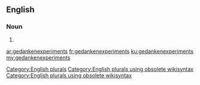 ==English==

===Noun===
{{head|en}}

# {{plural of|gedankenexperiment}}

[[Category:English plurals]][[Category:English plurals using obsolete wikisyntax]][[Category:English plurals using obsolete wikisyntax]]

[[ar:gedankenexperiments]]
[[fr:gedankenexperiments]]
[[ku:gedankenexperiments]]
[[my:gedankenexperiments]]